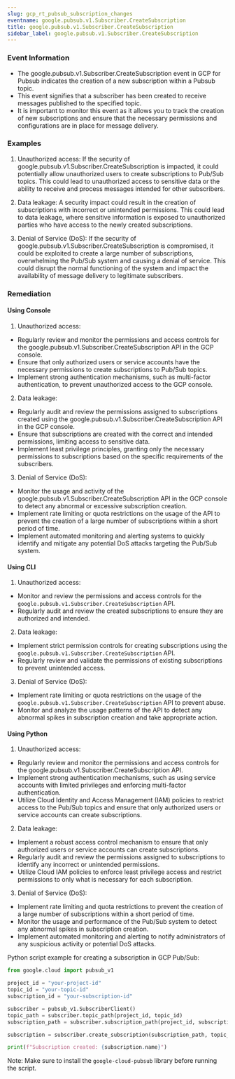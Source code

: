 ```yaml
--- 
slug: gcp_rt_pubsub_subscription_changes
eventname: google.pubsub.v1.Subscriber.CreateSubscription
title: google.pubsub.v1.Subscriber.CreateSubscription
sidebar_label: google.pubsub.v1.Subscriber.CreateSubscription
---
```

                       
### Event Information

- The google.pubsub.v1.Subscriber.CreateSubscription event in GCP for Pubsub indicates the creation of a new subscription within a Pubsub topic.
- This event signifies that a subscriber has been created to receive messages published to the specified topic.
- It is important to monitor this event as it allows you to track the creation of new subscriptions and ensure that the necessary permissions and configurations are in place for message delivery.


### Examples

1. Unauthorized access: If the security of google.pubsub.v1.Subscriber.CreateSubscription is impacted, it could potentially allow unauthorized users to create subscriptions to Pub/Sub topics. This could lead to unauthorized access to sensitive data or the ability to receive and process messages intended for other subscribers.

2. Data leakage: A security impact could result in the creation of subscriptions with incorrect or unintended permissions. This could lead to data leakage, where sensitive information is exposed to unauthorized parties who have access to the newly created subscriptions.

3. Denial of Service (DoS): If the security of google.pubsub.v1.Subscriber.CreateSubscription is compromised, it could be exploited to create a large number of subscriptions, overwhelming the Pub/Sub system and causing a denial of service. This could disrupt the normal functioning of the system and impact the availability of message delivery to legitimate subscribers.

### Remediation

#### Using Console

1. Unauthorized access:
- Regularly review and monitor the permissions and access controls for the google.pubsub.v1.Subscriber.CreateSubscription API in the GCP console.
- Ensure that only authorized users or service accounts have the necessary permissions to create subscriptions to Pub/Sub topics.
- Implement strong authentication mechanisms, such as multi-factor authentication, to prevent unauthorized access to the GCP console.

2. Data leakage:
- Regularly audit and review the permissions assigned to subscriptions created using the google.pubsub.v1.Subscriber.CreateSubscription API in the GCP console.
- Ensure that subscriptions are created with the correct and intended permissions, limiting access to sensitive data.
- Implement least privilege principles, granting only the necessary permissions to subscriptions based on the specific requirements of the subscribers.

3. Denial of Service (DoS):
- Monitor the usage and activity of the google.pubsub.v1.Subscriber.CreateSubscription API in the GCP console to detect any abnormal or excessive subscription creation.
- Implement rate limiting or quota restrictions on the usage of the API to prevent the creation of a large number of subscriptions within a short period of time.
- Implement automated monitoring and alerting systems to quickly identify and mitigate any potential DoS attacks targeting the Pub/Sub system.

#### Using CLI

1. Unauthorized access:
- Monitor and review the permissions and access controls for the `google.pubsub.v1.Subscriber.CreateSubscription` API.
- Regularly audit and review the created subscriptions to ensure they are authorized and intended.

2. Data leakage:
- Implement strict permission controls for creating subscriptions using the `google.pubsub.v1.Subscriber.CreateSubscription` API.
- Regularly review and validate the permissions of existing subscriptions to prevent unintended access.

3. Denial of Service (DoS):
- Implement rate limiting or quota restrictions on the usage of the `google.pubsub.v1.Subscriber.CreateSubscription` API to prevent abuse.
- Monitor and analyze the usage patterns of the API to detect any abnormal spikes in subscription creation and take appropriate action.

#### Using Python

1. Unauthorized access:
- Regularly review and monitor the permissions and access controls for the google.pubsub.v1.Subscriber.CreateSubscription API.
- Implement strong authentication mechanisms, such as using service accounts with limited privileges and enforcing multi-factor authentication.
- Utilize Cloud Identity and Access Management (IAM) policies to restrict access to the Pub/Sub topics and ensure that only authorized users or service accounts can create subscriptions.

2. Data leakage:
- Implement a robust access control mechanism to ensure that only authorized users or service accounts can create subscriptions.
- Regularly audit and review the permissions assigned to subscriptions to identify any incorrect or unintended permissions.
- Utilize Cloud IAM policies to enforce least privilege access and restrict permissions to only what is necessary for each subscription.

3. Denial of Service (DoS):
- Implement rate limiting and quota restrictions to prevent the creation of a large number of subscriptions within a short period of time.
- Monitor the usage and performance of the Pub/Sub system to detect any abnormal spikes in subscription creation.
- Implement automated monitoring and alerting to notify administrators of any suspicious activity or potential DoS attacks.

Python script example for creating a subscription in GCP Pub/Sub:

```python
from google.cloud import pubsub_v1

project_id = "your-project-id"
topic_id = "your-topic-id"
subscription_id = "your-subscription-id"

subscriber = pubsub_v1.SubscriberClient()
topic_path = subscriber.topic_path(project_id, topic_id)
subscription_path = subscriber.subscription_path(project_id, subscription_id)

subscription = subscriber.create_subscription(subscription_path, topic_path)

print(f"Subscription created: {subscription.name}")
```

Note: Make sure to install the `google-cloud-pubsub` library before running the script.


 